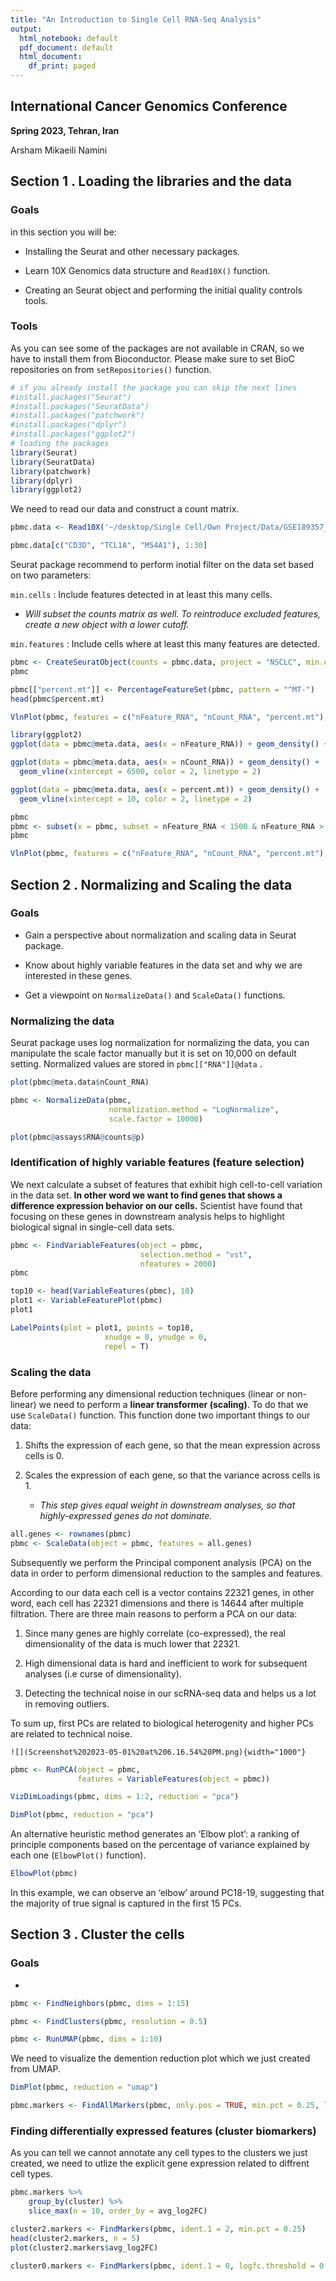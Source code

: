 ```yaml
---
title: "An Introduction to Single Cell RNA-Seq Analysis"
output:
  html_notebook: default
  pdf_document: default
  html_document:
    df_print: paged
---
```


## International Cancer Genomics Conference

**Spring 2023, Tehran, Iran**

Arsham Mikaeili Namini

## Section 1 . Loading the libraries and the data

### Goals

in this section you will be:

-   Installing the Seurat and other necessary packages.

-   Learn 10X Genomics data structure and `Read10X()` function.

-   Creating an Seurat object and performing the initial quality controls tools.

### Tools

As you can see some of the packages are not available in CRAN, so we have to install them from Bioconductor. Please make sure to set BioC repositories on from `setRepositories()` function.

```r
# if you already install the package you can skip the next lines
#install.packages("Seurat")
#install.packages("SeuratData")
#install.packages("patchwork")
#install.packages("dplyr")
#install.packages("ggplot2")
# loading the packages
library(Seurat)
library(SeuratData)
library(patchwork)
library(dplyr)
library(ggplot2)
```

We need to read our data and construct a count matrix.

```r
pbmc.data <- Read10X('~/desktop/Single Cell/Own Project/Data/GSE189357_RAW/GSM5699781_TD5/')
```

```r
pbmc.data[c("CD3D", "TCL1A", "MS4A1"), 1:30]
```

Seurat package recommend to perform inotial filter on the data set based on two parameters:

`min.cells` : Include features detected in at least this many cells.

-   *Will subset the counts matrix as well. To reintroduce excluded features, create a new object with a lower cutoff.*

`min.features` : Include cells where at least this many features are detected.

```r
pbmc <- CreateSeuratObject(counts = pbmc.data, project = "NSCLC", min.cells = 3, min.features = 200)
pbmc
```

```r
pbmc[["percent.mt"]] <- PercentageFeatureSet(pbmc, pattern = "^MT-")
head(pbmc$percent.mt)
```

```r
VlnPlot(pbmc, features = c("nFeature_RNA", "nCount_RNA", "percent.mt"), ncol = 3)
```

```r
library(ggplot2)
ggplot(data = pbmc@meta.data, aes(x = nFeature_RNA)) + geom_density() + geom_vline(xintercept = c(300, 1500), color = 2, linetype = 2)
```

```r
ggplot(data = pbmc@meta.data, aes(x = nCount_RNA)) + geom_density() + 
  geom_vline(xintercept = 6500, color = 2, linetype = 2)
```

```r
ggplot(data = pbmc@meta.data, aes(x = percent.mt)) + geom_density() + 
  geom_vline(xintercept = 10, color = 2, linetype = 2)
```

```r
pbmc
pbmc <- subset(x = pbmc, subset = nFeature_RNA < 1500 & nFeature_RNA > 300 & nCount_RNA < 6500 & percent.mt < 10)
pbmc
```

```r
VlnPlot(pbmc, features = c("nFeature_RNA", "nCount_RNA", "percent.mt"), ncol = 3)
```

## Section 2 . Normalizing and Scaling the data

### Goals

-   Gain a perspective about normalization and scaling data in Seurat package.

-   Know about highly variable features in the data set and why we are interested in these genes.

-   Get a viewpoint on `NormalizeData()` and `ScaleData()` functions.

### Normalizing the data

Seurat package uses log normalization for normalizing the data, you can manipulate the scale factor manually but it is set on 10,000 on default setting. Normalized values are stored in `pbmc[["RNA"]]@data` .

```r
plot(pbmc@meta.data$nCount_RNA)
```

```r
pbmc <- NormalizeData(pbmc, 
                      normalization.method = "LogNormalize", 
                      scale.factor = 10000)
```

```r
plot(pbmc@assays$RNA@counts@p)
```

### Identification of highly variable features (feature selection)

We next calculate a subset of features that exhibit high cell-to-cell variation in the data set. **In other word we want to find genes that shows a difference expression behavior on our cells.** Scientist have found that focusing on these genes in downstream analysis helps to highlight biological signal in single-cell data sets.

```r
pbmc <- FindVariableFeatures(object = pbmc, 
                             selection.method = "vst", 
                             nfeatures = 2000)
pbmc
```

```r
top10 <- head(VariableFeatures(pbmc), 10)
plot1 <- VariableFeaturePlot(pbmc)
plot1
```

```r
LabelPoints(plot = plot1, points = top10, 
                     xnudge = 0, ynudge = 0, 
                     repel = T)
```

### Scaling the data

Before performing any dimensional reduction techniques (linear or non-linear) we need to perform a **linear transformer (scaling)**. To do that we use `ScaleData()` function. This function done two important things to our data:

1.  Shifts the expression of each gene, so that the mean expression across cells is 0.

2.  Scales the expression of each gene, so that the variance across cells is 1.

    -   *This step gives equal weight in downstream analyses, so that highly-expressed genes do not dominate.*

```r
all.genes <- rownames(pbmc)
pbmc <- ScaleData(object = pbmc, features = all.genes)
```

Subsequently we perform the Principal component analysis (PCA) on the data in order to perform dimensional reduction to the samples and features.

According to our data each cell is a vector contains 22321 genes, in other word, each cell has 22321 dimensions and there is 14644 after multiple filtration. There are three main reasons to perform a PCA on our data:

1.  Since many genes are highly correlate (co-expressed), the real dimensionality of the data is much lower that 22321.

2.  High dimensional data is hard and inefficient to work for subsequent analyses (i.e curse of dimensionality).

3.  Detecting the technical noise in our scRNA-seq data and helps us a lot in removing outliers.

To sum up, first PCs are related to biological heterogenity and higher PCs are related to technical noise.

```         
![](Screenshot%202023-05-01%20at%206.16.54%20PM.png){width="1000"}
```

```r
pbmc <- RunPCA(object = pbmc, 
               features = VariableFeatures(object = pbmc))
```

```r
VizDimLoadings(pbmc, dims = 1:2, reduction = "pca")
```

```r
DimPlot(pbmc, reduction = "pca")
```

An alternative heuristic method generates an 'Elbow plot': a ranking of principle components based on the percentage of variance explained by each one (`ElbowPlot()` function).

```r
ElbowPlot(pbmc)
```

In this example, we can observe an 'elbow' around PC18-19, suggesting that the majority of true signal is captured in the first 15 PCs.

## Section 3 . Cluster the cells

### Goals

-   

```r
pbmc <- FindNeighbors(pbmc, dims = 1:15)
```

```r
pbmc <- FindClusters(pbmc, resolution = 0.5)
```

```r
pbmc <- RunUMAP(pbmc, dims = 1:10)
```

We need to visualize the demention reduction plot which we just created from UMAP.

```r
DimPlot(pbmc, reduction = "umap")
```

```r
pbmc.markers <- FindAllMarkers(pbmc, only.pos = TRUE, min.pct = 0.25, logfc.threshold = 0.25)
```
### Finding differentially expressed features (cluster biomarkers)

As you can tell we cannot annotate any cell types to the clusters we just created, we need to utlize the explicit gene expression related to diffrent cell types. 
```r
pbmc.markers %>%
    group_by(cluster) %>%
    slice_max(n = 10, order_by = avg_log2FC)
```
```r
cluster2.markers <- FindMarkers(pbmc, ident.1 = 2, min.pct = 0.25)
head(cluster2.markers, n = 5)
plot(cluster2.markers$avg_log2FC)
```
```r
cluster0.markers <- FindMarkers(pbmc, ident.1 = 0, logfc.threshold = 0.25, test.use = "roc", only.pos = TRUE)
```

